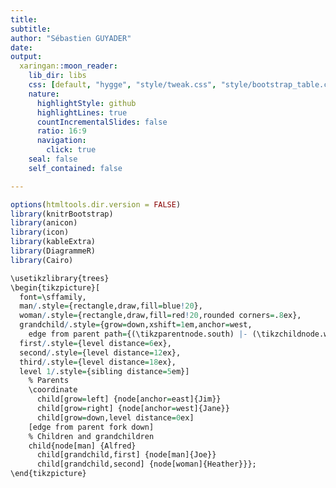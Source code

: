 ```yaml
---
title: 
subtitle: 
author: "Sébastien GUYADER"
date:
output:
  xaringan::moon_reader:
    lib_dir: libs
    css: [default, "hygge", "style/tweak.css", "style/bootstrap_table.css", "style/footer-header.css"]
    nature:
      highlightStyle: github
      highlightLines: true
      countIncrementalSlides: false
      ratio: 16:9
      navigation:
        click: true
    seal: false
    self_contained: false

---
```


```r
options(htmltools.dir.version = FALSE)
library(knitrBootstrap)
library(anicon)
library(icon)
library(kableExtra)
library(DiagrammeR)
library(Cairo)
```

```r
\usetikzlibrary{trees}
\begin{tikzpicture}[
  font=\sffamily,
  man/.style={rectangle,draw,fill=blue!20},
  woman/.style={rectangle,draw,fill=red!20,rounded corners=.8ex},
  grandchild/.style={grow=down,xshift=1em,anchor=west,
    edge from parent path={(\tikzparentnode.south) |- (\tikzchildnode.west)}},
  first/.style={level distance=6ex},
  second/.style={level distance=12ex},
  third/.style={level distance=18ex},
  level 1/.style={sibling distance=5em}]
    % Parents
    \coordinate
      child[grow=left] {node[anchor=east]{Jim}}
      child[grow=right] {node[anchor=west]{Jane}}
      child[grow=down,level distance=0ex]
    [edge from parent fork down]
    % Children and grandchildren
    child{node[man] {Alfred}
      child[grandchild,first] {node[man]{Joe}}
      child[grandchild,second] {node[woman]{Heather}}};
\end{tikzpicture}
```

